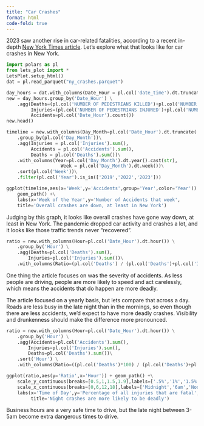 ```yaml
---
title: "Car Crashes"
format: html
code-fold: true
---
```


2023 saw another rise in car-related fatalities, according to a recent in-depth [New York Times article](https://www.nytimes.com/2024/01/10/magazine/dangerous-driving.html). Let's explore what that looks like for car crashes in New York.

```python
import polars as pl
from lets_plot import *
LetsPlot.setup_html()
dat = pl.read_parquet("ny_crashes.parquet")
```


```python
day_hours = dat.with_columns(Date_Hour = pl.col('date_time').dt.truncate('1h'))
new = day_hours.group_by('Date_Hour') \
    .agg(Deaths=(pl.col('NUMBER OF PEDESTRIANS KILLED')+pl.col('NUMBER OF PERSONS KILLED')).sum(),
         Injuries=(pl.col('NUMBER OF PEDESTRIANS INJURED')+pl.col('NUMBER OF PERSONS INJURED')).sum(),
         Accidents=pl.col('Date_Hour').count())
new.head()
```


```python
timeline = new.with_columns(Day_Month=pl.col('Date_Hour').dt.truncate('1w'))\
    .group_by(pl.col('Day_Month'))\
    .agg(Injuries = pl.col('Injuries').sum(),
         Accidents = pl.col('Accidents').sum(),
         Deaths = pl.col('Deaths').sum())\
    .with_columns(Year=pl.col('Day_Month').dt.year().cast(str),
                    Week = pl.col('Day_Month').dt.week())\
    .sort(pl.col('Week'))\
    .filter(pl.col('Year').is_in(['2019','2022','2023']))

ggplot(timeline,aes(x='Week',y='Accidents',group='Year',color='Year')) +\
    geom_path() +\
    labs(x='Week of the Year',y='Number of Accidents that week',
    title='Overall crashes are down, at least in New York')
```

Judging by this graph, it looks like overall crashes have gone way down, at least in New York. The pandemic dropped car activity and crashes a lot, and it looks like those traffic trends never "recovered".

```python
ratio = new.with_columns(Hour=pl.col('Date_Hour').dt.hour()) \
    .group_by('Hour') \
    .agg(Deaths=pl.col('Deaths').sum(),
        Injuries=pl.col('Injuries').sum())\
    .with_columns(Ratio=(pl.col('Deaths') / (pl.col('Deaths')+pl.col('Injuries'))))
```

One thing the article focuses on was the severity of accidents. As less people are driving, people are more likely to speed and act carelessly, which means the accidents that do happen are more deadly.

The article focused on a yearly basis, but lets compare that across a day. Roads are less busy in the late night than in the mornings, so even though there are less accidents, we'd expect to have more deadly crashes. Visibility and drunkenness should make the difference more pronounced.

```python
ratio = new.with_columns(Hour=pl.col('Date_Hour').dt.hour()) \
    .group_by('Hour') \
    .agg(Accidents=pl.col('Accidents').sum(),
        Injuries=pl.col('Injuries').sum(),
        Deaths=pl.col('Deaths').sum())\
    .sort('Hour') \
    .with_columns(Ratio=((pl.col('Deaths')*100) / (pl.col('Deaths')+pl.col('Injuries'))))

ggplot(ratio,aes(y='Ratio',x='Hour')) + geom_path() +\
    scale_y_continuous(breaks=[0.5,1,1.5,1.9],labels=['.5%','1%','1.5%','1.9%']) +\
    scale_x_continuous(breaks=[0,6,12,18],labels=['Midnight','6am','Noon','6pm']) +\
    labs(x='Time of Day',y='Percentage of all injuries that are fatal',
         title='Night crashes are more likely to be deadly')
```

Business hours are a very safe time to drive, but the late night between 3-5am become extra dangerous times to drive.

